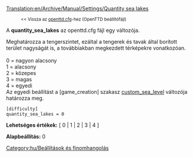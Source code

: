 [[Translation:en/Archive/Manual/Settings/Quantity sea lakes]]

:<small><< Vissza az [[hu/openttd.cfg|openttd.cfg]]-hez (OpenTTD beállítófájl)</small>


A '''quantity_sea_lakes''' az openttd.cfg fájl egy változója.

Meghatározza a tengerszintet, ezáltal a tengerek és tavak által borított terület nagyságát is, a továbbiakban megkezdett térképekre vonatkozóan.<br><br>
0 = nagyon alacsony<br>
1 = alacsony<br>
2 = közepes<br>
3 = magas<br>
4 = egyedi<br>
Az egyedi beállítást a <nowiki>[game_creation]</nowiki> szakasz [[hu/custom sea level|custom_sea_level]] változója határozza meg.
<pre>
[difficulty]
quantity_sea_lakes = 0
</pre>

'''Lehetséges értékek:''' [ 0 | 1 | 2 | 3 | 4 ]

'''Alapbeállítás:''' 0


[[Category:hu/Beállítások és finomhangolás]]